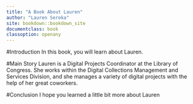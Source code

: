 ```yaml
---
title: "A Book About Lauren"
author: "Lauren Seroka"
site: bookdown::bookdown_site
documentclass: book
classoption: openany
---
```


#Introduction
In this book, you will learn about Lauren.

#Main Story
Lauren is a Digital Projects Coordinator at the Library of Congress. She works within the Digital Collections Management and Services Division, and she manages a variety of digital projects with the help of her great coworkers.

#Conclusion
I hope you learned a little bit more about Lauren
